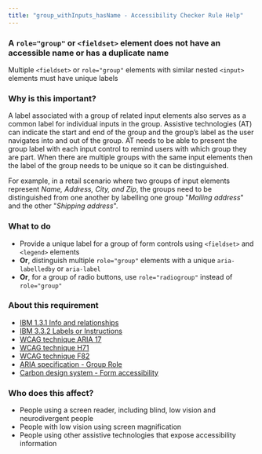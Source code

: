 ```yaml
---
title: "group_withInputs_hasName - Accessibility Checker Rule Help"
---
```


<div className="toolHelp">
<Row>
<Column colLg={16} colMd={8} colSm={4} className="toolHead">

### A `role="group"` or `<fieldset>` element does not have an accessible name or has a duplicate name

<!-- This active message title is NOT used by the Checker, the browser extension uses the active messages: Fail_ or Potential_ message in ...nls/index.ts file instead -->


<div id="locLevel"></div>

<!-- the Checker browser extension displays the rule level, such as Violation, Needs Review, or Recommendation here -->

  
Multiple `<fieldset>` or `role="group"` elements with similar nested `<input>` elements must have unique labels 

<!-- Checker does not display this passive message sub-title, the browser extension displays the 0: message in  ...nls/index.ts file -->

<!-- Note that the messages in the test files must also match the messages from the ...nls/index.ts file instead of message titles here in mdx -->
  

</Column>
</Row>

<Row>
<Column colLg={11} colMd={5} colSm={4} className="toolMain">

  
### Why is this important?

A label associated with a group of related input elements also serves as a common label for individual inputs in the group. 
Assistive technologies (AT) can indicate the start and end of the group and the group’s label as the user navigates into and out of the group.
AT needs to be able to present the group label with each input control to remind users with which group they are part.
When there are multiple groups with the same input elements then the label of the group needs to be unique so it can be distinguished.

For example, in a retail scenario where two groups of input elements represent _Name, Address, City, and Zip_, 
the groups need to be distinguished from one another by labelling one group "_Mailing address_" and the other "_Shipping address_".   

<div id="locSnippet"></div>


### What to do

* Provide a unique label for a group of form controls using `<fieldset>` and `<legend>` elements  
* **Or**, distinguish multiple `role="group"` elements with a unique `aria-labelledby` or `aria-label`  
* **Or**, for a group of radio buttons, use `role="radiogroup"` instead of `role="group"`  

</Column>
<Column colLg={5} colMd={3} colSm={4} className="toolLeft">

### About this requirement

<!-- should only include one requirement and one or more references to techniques and best practices -->
  
* [IBM 1.3.1 Info and relationships](https://www.ibm.com/able/requirements/requirements/#1_3_1)
* [IBM 3.3.2 Labels or Instructions](https://www.ibm.com/able/requirements/requirements/#3_3_2)
* [WCAG technique ARIA 17](https://www.w3.org/WAI/WCAG21/Techniques/aria/ARIA17.html) 
* [WCAG technique H71](https://www.w3.org/TR/WCAG20-TECHS/H71.html)
* [WCAG technique F82](https://www.w3.org/TR/2016/NOTE-WCAG20-TECHS-20161007/F82)
* [ARIA specification - Group Role]( https://www.w3.org/TR/wai-aria-1.2/#group)
* [Carbon design system - Form accessibility](https://www.carbondesignsystem.com/components/form/accessibility/)  


### Who does this affect?

* People using a screen reader, including blind, low vision and neurodivergent people  
* People with low vision using screen magnification  
* People using other assistive technologies that expose accessibility information  

</Column>
</Row>
</div>

